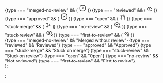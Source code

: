   <div style={{ display: "flex", gap: 10, marginTop: 10 }}>
    <div
      style={{
        background: "#25262b",
        border: "1px solid #373a40",
        borderRadius: "4px",
        width: 28,
        height: 28,
        display: "flex",
        alignItems: "center",
        justifyContent: "center",
        color,
      }}
    >
      {type === "merged-no-review" && (
        <svg
          xmlns="http://www.w3.org/2000/svg"
          width="24"
          height="24"
          viewBox="0 0 24 24"
          fill="none"
          stroke="currentColor"
          stroke-width="1.5"
          stroke-linecap="round"
          stroke-linejoin="round"
          class="icon icon-tabler icons-tabler-outline icon-tabler-square-rounded-x"
        >
          <path stroke="none" d="M0 0h24v24H0z" fill="none" />
          <path d="M10 10l4 4m0 -4l-4 4" />
          <path d="M12 3c7.2 0 9 1.8 9 9s-1.8 9 -9 9s-9 -1.8 -9 -9s1.8 -9 9 -9z" />
        </svg>
      )}
      {type === "reviewed" && (
        <svg
          xmlns="http://www.w3.org/2000/svg"
          width="20"
          height="20"
          viewBox="0 0 24 24"
          fill="none"
          stroke="currentColor"
          stroke-width="1.5"
          stroke-linecap="round"
          stroke-linejoin="round"
          class="tabler-icon tabler-icon-eye-check"
        >
          <path d="M10 12a2 2 0 1 0 4 0a2 2 0 0 0 -4 0"></path>
          <path d="M11.102 17.957c-3.204 -.307 -5.904 -2.294 -8.102 -5.957c2.4 -4 5.4 -6 9 -6c3.6 0 6.6 2 9 6a19.5 19.5 0 0 1 -.663 1.032"></path>
          <path d="M15 19l2 2l4 -4"></path>
        </svg>
      )}
      {type === "approved" && (
        <svg
          xmlns="http://www.w3.org/2000/svg"
          width="24"
          height="24"
          viewBox="0 0 24 24"
          fill="none"
          stroke="currentColor"
          stroke-width="1.5"
          stroke-linecap="round"
          stroke-linejoin="round"
          class="icon icon-tabler icons-tabler-outline icon-tabler-square-rounded-check"
        >
          <path stroke="none" d="M0 0h24v24H0z" fill="none" />
          <path d="M9 12l2 2l4 -4" />
          <path d="M12 3c7.2 0 9 1.8 9 9s-1.8 9 -9 9s-9 -1.8 -9 -9s1.8 -9 9 -9z" />
        </svg>
      )}
      {type === "open" && (
        <svg
          xmlns="http://www.w3.org/2000/svg"
          width="20"
          height="20"
          viewBox="0 0 24 24"
          fill="none"
          stroke="currentColor"
          stroke-width="1.5"
          stroke-linecap="round"
          stroke-linejoin="round"
          class="tabler-icon tabler-icon-git-pull-request"
        >
          <path d="M6 18m-2 0a2 2 0 1 0 4 0a2 2 0 1 0 -4 0"></path>
          <path d="M6 6m-2 0a2 2 0 1 0 4 0a2 2 0 1 0 -4 0"></path>
          <path d="M18 18m-2 0a2 2 0 1 0 4 0a2 2 0 1 0 -4 0"></path>
          <path d="M6 8l0 8"></path>
          <path d="M11 6h5a2 2 0 0 1 2 2v8"></path>
          <path d="M14 9l-3 -3l3 -3"></path>
        </svg>
      )}
      {type === "stuck-merge" && (
        <svg
          xmlns="http://www.w3.org/2000/svg"
          width="20"
          height="20"
          viewBox="0 0 24 24"
          fill="none"
          stroke="currentColor"
          stroke-width="1.5"
          stroke-linecap="round"
          stroke-linejoin="round"
          class="tabler-icon tabler-icon-git-merge"
        >
          <path d="M7 18m-2 0a2 2 0 1 0 4 0a2 2 0 1 0 -4 0"></path>
          <path d="M7 6m-2 0a2 2 0 1 0 4 0a2 2 0 1 0 -4 0"></path>
          <path d="M17 12m-2 0a2 2 0 1 0 4 0a2 2 0 1 0 -4 0"></path>
          <path d="M7 8l0 8"></path>
          <path d="M7 8a4 4 0 0 0 4 4h4"></path>
        </svg>
      )}
      {type === "no-review" && (
        <svg
          xmlns="http://www.w3.org/2000/svg"
          width="24"
          height="24"
          viewBox="0 0 24 24"
          fill="none"
          stroke="currentColor"
          stroke-width="1.5"
          stroke-linecap="round"
          stroke-linejoin="round"
          class="icon icon-tabler icons-tabler-outline icon-tabler-eye-x"
        >
          <path stroke="none" d="M0 0h24v24H0z" fill="none" />
          <path d="M10 12a2 2 0 1 0 4 0a2 2 0 0 0 -4 0" />
          <path d="M13.048 17.942a9.298 9.298 0 0 1 -1.048 .058c-3.6 0 -6.6 -2 -9 -6c2.4 -4 5.4 -6 9 -6c3.6 0 6.6 2 9 6a17.986 17.986 0 0 1 -1.362 1.975" />
          <path d="M22 22l-5 -5" />
          <path d="M17 22l5 -5" />
        </svg>
      )}
      {type === "stuck-review" && (
        <svg
          xmlns="http://www.w3.org/2000/svg"
          width="24"
          height="24"
          viewBox="0 0 24 24"
          fill="none"
          stroke="currentColor"
          stroke-width="1.5"
          stroke-linecap="round"
          stroke-linejoin="round"
          class="icon icon-tabler icons-tabler-outline icon-tabler-eye-x"
        >
          <path stroke="none" d="M0 0h24v24H0z" fill="none" />
          <path d="M10 12a2 2 0 1 0 4 0a2 2 0 0 0 -4 0" />
          <path d="M13.048 17.942a9.298 9.298 0 0 1 -1.048 .058c-3.6 0 -6.6 -2 -9 -6c2.4 -4 5.4 -6 9 -6c3.6 0 6.6 2 9 6a17.986 17.986 0 0 1 -1.362 1.975" />
          <path d="M22 22l-5 -5" />
          <path d="M17 22l5 -5" />
        </svg>
      )}
      {type === "first-to-review" && (
        <svg
          xmlns="http://www.w3.org/2000/svg"
          width="20"
          height="20"
          viewBox="0 0 24 24"
          fill="none"
          stroke="currentColor"
          stroke-width="1.5"
          stroke-linecap="round"
          stroke-linejoin="round"
          class="tabler-icon tabler-icon-eye-star"
        >
          <path d="M10 12a2 2 0 1 0 4 0a2 2 0 0 0 -4 0"></path>
          <path d="M9.608 17.682c-2.558 -.71 -4.76 -2.603 -6.608 -5.682c2.4 -4 5.4 -6 9 -6c3.6 0 6.6 2 9 6"></path>
          <path d="M17.8 20.817l-2.172 1.138a.392 .392 0 0 1 -.568 -.41l.415 -2.411l-1.757 -1.707a.389 .389 0 0 1 .217 -.665l2.428 -.352l1.086 -2.193a.392 .392 0 0 1 .702 0l1.086 2.193l2.428 .352a.39 .39 0 0 1 .217 .665l-1.757 1.707l.414 2.41a.39 .39 0 0 1 -.567 .411l-2.172 -1.138z"></path>
        </svg>
      )}
    </div>
    <div>
      {type === "merged-no-review" && "Merged without review"}
      {type === "reviewed" && "Reviewed"}
      {type === "approved" && "Approved"}
      {type === "stuck-merge" && "Stuck on merge"}
      {type === "stuck-review" && "Stuck on review"}
      {type === "open" && "Open"}
      {type === "no-review" && "Not reviewed"}
      {type === "first-to-review" && "First to review"}.
    </div>
  </div>
);

;
